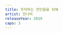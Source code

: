 ```yaml
---
title: 주저하는 연인들을 위해
artist: 잔나비
releaseYear: 2019
capo: 3
---
```


<ScoreWrapper>
  <ScorePhrase
    phrase={{
      lyrics: '나는 읽기 쉬운 마음이야 당신도 쓱 훑고 가셔요',
      chordList: [
        { name: 'B[', position: 1 },
        { name: 'Dm', position: 9 },
        { name: 'E[', position: 16 },
        { name: 'E[m', position: 20 },
        { name: 'B[', position: 25 },
      ],
    }}
  />
  <ScorePhrase
    phrase={{
      lyrics: '달랠 길 없는 외로운 마음 있지 머물다 가셔요 - 음',
      chordList: [
        { name: 'E[m', position: 0 },
        { name: 'Dm', position: 10 },
        { name: 'G', position: 16 },
        { name: 'Cm', position: 22 },
        { name: 'F', position: 28 },
      ],
    }}
  />
  <ScorePhrase
    phrase={{
      lyrics: '내게 긴 여운을 남겨줘요 사랑을, 사랑을 해줘요',
      chordList: [
        { name: 'B[', position: 1 },
        { name: 'Dm', position: 10 },
        { name: 'E[', position: 16 },
        { name: 'E[m', position: 20 },
        { name: 'B[', position: 25 },
      ],
    }}
  />
  <ScorePhrase
    phrase={{
      lyrics: '할 수 있다면 그럴 수만 있다면 새하얀 빛으로 그댈 비춰 줄게요',
      chordList: [
        { name: 'E[m', position: 0 },
        { name: 'Dm', position: 11 },
        { name: 'G', position: 16 },
        { name: 'Cm', position: 22 },
        { name: 'F', position: 32 },
      ],
    }}
  />
  <ScorePhrase
    phrase={{
      lyrics: '그러다 밤이 찾아오면 우리 둘만의 비밀을 새겨요',
      chordList: [
        { name: 'B[', position: 2 },
        { name: 'D7', position: 4 },
        { name: 'Gm', position: 9 },
        { name: 'E[', position: 15 },
        { name: 'E[m', position: 20 },
        { name: 'B[', position: 25 },
      ],
    }}
  />
  <ScorePhrase
    phrase={{
      lyrics: '추억할 그 밤 위에 갈피를 꽂고선 남몰래 펼쳐보아요',
      chordList: [
        { name: 'E[m', position: 1 },
        { name: 'A', position: 8 },
        { name: 'Dm', position: 12 },
        { name: 'Gm', position: 17 },
        { name: 'E[', position: 20 },
        { name: 'F', position: 23 },
        { name: 'B[', position: 27 },
      ],
    }}
  />
  <ScorePhrase
    phrase={{
      lyrics: '(간주)',
      chordList: [
        { name: 'E[', position: 0 },
        { name: 'Am', position: 4 },
        { name: 'Dm', position: 8 },
        { name: 'Gm', position: 12 },
        { name: 'E[', position: 16 },
        { name: 'F', position: 20 },
        { name: 'B[', position: 24 },
      ],
    }}
  />
  <ScorePhrase
    phrase={{
      lyrics: '나의 자라나는 마음을 못 본채 꺾어 버릴 순 없네',
      chordList: [
        { name: 'B[', position: 1 },
        { name: 'Dm', position: 8 },
        { name: 'E[', position: 15 },
        { name: 'E[m', position: 20 },
        { name: 'B[', position: 26 },
      ],
    }}
  />
  <ScorePhrase
    phrase={{
      lyrics:
        '미련 남길 바엔 그리워 아픈 게 나아 서둘러 안겨본 그 품은 따스할 테니',
      chordList: [
        { name: 'E[m', position: 1 },
        { name: 'Dm', position: 11 },
        { name: 'G', position: 18 },
        { name: 'Cm', position: 25 },
        { name: 'F', position: 36 },
      ],
    }}
  />
  <ScorePhrase
    phrase={{
      lyrics: '그러다 밤이 찾아오면 우리 둘만의 비밀을 새겨요',
      chordList: [
        { name: 'B[', position: 2 },
        { name: 'D7', position: 4 },
        { name: 'Gm', position: 9 },
        { name: 'E[', position: 15 },
        { name: 'E[m', position: 20 },
        { name: 'B[', position: 25 },
      ],
    }}
  />
  <ScorePhrase
    phrase={{
      lyrics: '추억할 그 밤 위에 갈피를 꽂고선 남몰래 펼쳐보아요',
      chordList: [
        { name: 'E[m', position: 1 },
        { name: 'A', position: 8 },
        { name: 'Dm', position: 12 },
        { name: 'Gm', position: 17 },
        { name: 'E[', position: 20 },
        { name: 'C', position: 23 },
        { name: 'F', position: 27 },
      ],
    }}
  />
  <ScorePhrase
    phrase={{
      lyrics: '언젠가 또 그날이 온대도 우린 서둘러 뒤돌지 말아요',
      chordList: [
        { name: 'B[', position: 2 },
        { name: 'D7', position: 6 },
        { name: 'Gm', position: 11 },
        { name: 'E[', position: 17 },
        { name: 'E[m', position: 22 },
        { name: 'B[', position: 27 },
      ],
    }}
  />
  <ScorePhrase
    phrase={{
      lyrics: '마주 보던 그대로 뒷걸음치면서 서로의 안녕을 보아요',
      chordList: [
        { name: 'E[', position: 1 },
        { name: 'A', position: 7 },
        { name: 'Dm', position: 11 },
        { name: 'Gm', position: 15 },
        { name: 'Cm', position: 18 },
        { name: 'F', position: 22 },
        { name: 'B[', position: 27 },
        { name: 'Dm', position: 30 },
      ],
    }}
  />
  <ScorePhrase
    phrase={{
      lyrics: '(간주)',
      chordList: [
        { name: 'Gm', position: 0 },
        { name: 'E[', position: 4 },
        { name: 'F', position: 8 },
        { name: 'B[', position: 12 },
        { name: 'Gm', position: 16 },
        { name: 'E[', position: 20 },
        { name: 'F', position: 24 },
      ],
    }}
  />
  <ScorePhrase
    phrase={{
      lyrics: '피고 지는   마음을 알아요 다시 돌아온 계절 - 도',
      chordList: [
        { name: 'B[', position: 0 },
        { name: 'Dm', position: 4 },
        { name: 'Gm', position: 7 },
        { name: 'E[', position: 17 },
        { name: 'F', position: 24 },
      ],
    }}
  />
  <ScorePhrase
    phrase={{
      lyrics: '난 한동안   새 활짝 피었다 질래 또 한 번 영원히',
      chordList: [
        { name: 'B[', position: 0 },
        { name: 'Dm', position: 4 },
        { name: 'Gm', position: 7 },
        { name: 'E[', position: 18 },
        { name: 'F', position: 27 },
        { name: 'B[', position: 30 },
        { name: 'Dm', position: 33 },
      ],
    }}
  />
  <ScorePhrase
    phrase={{
      lyrics: ' 그럼에도 내 사랑은 또 같은 꿈을 꾸고',
      chordList: [
        { name: 'Gm', position: 0 },
        { name: 'E[', position: 10 },
        { name: 'F', position: 20 },
        { name: 'B[', position: 25 },
        { name: 'Dm', position: 30 },
      ],
    }}
  />
  <ScorePhrase
    phrase={{
      lyrics: ' 그럼에도 꾸던 꿈을 난 또 미루진 않을 거야',
      chordList: [
        { name: 'Gm', position: 0 },
        { name: 'E[', position: 10 },
        { name: 'F', position: 23 },
        { name: 'B[', position: 28 },
        { name: 'Dm', position: 33 },
      ],
    }}
  />
  <ScorePhrase
    phrase={{
      lyrics: '(후주 fadeout)',
      chordList: [
        { name: 'Gm', position: 0 },
        { name: 'E[', position: 4 },
        { name: 'F', position: 8 },
      ],
    }}
  />
</ScoreWrapper>

